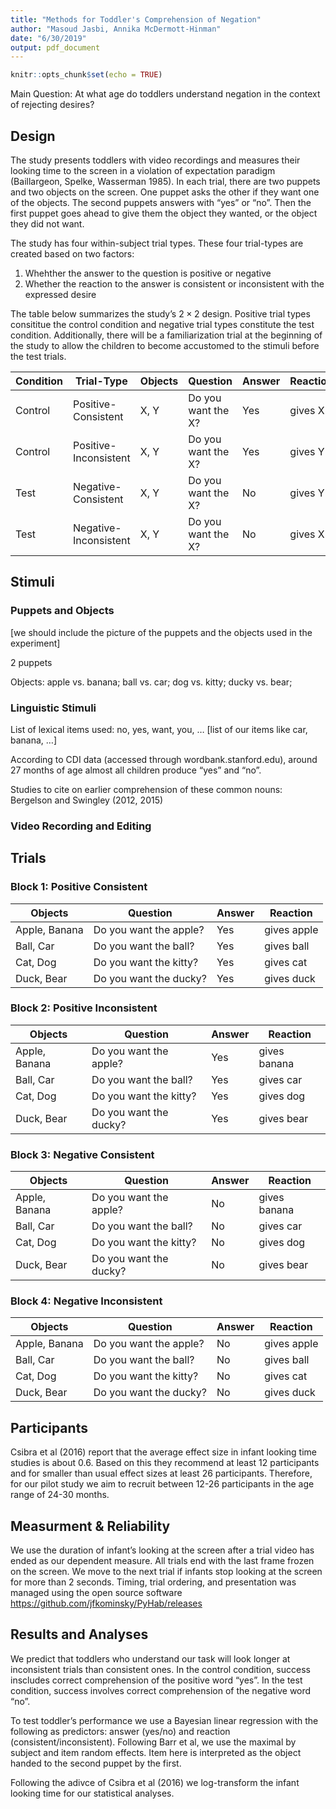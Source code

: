 ```yaml
---
title: "Methods for Toddler's Comprehension of Negation"
author: "Masoud Jasbi, Annika McDermott-Hinman"
date: "6/30/2019"
output: pdf_document
---
```


```r
knitr::opts_chunk$set(echo = TRUE)
```

Main Question: At what age do toddlers understand negation in the context of rejecting desires?

## Design

The study presents toddlers with video recordings and measures their looking time to the screen in a violation of expectation paradigm (Baillargeon, Spelke, Wasserman 1985). In each trial, there are two puppets and two objects on the screen. One puppet asks the other if they want one of the objects. The second puppets answers with "yes" or "no". Then the first puppet goes ahead to give them the object they wanted, or the object they did not want.

The study has four within-subject trial types. These four trial-types are created based on two factors:

1. Whehther the answer to the question is positive or negative
2. Whether the reaction to the answer is consistent or inconsistent with the expressed desire 

The table below summarizes the study's $2\times2$ design. Positive trial types consititue the control condition and negative trial types constitute the test condition. Additionally, there will be a familiarization trial at the beginning of the study to allow the children to become accustomed to the stimuli before the test trials. 

|Condition|Trial-Type|Objects|Question|Answer|Reaction|
|-------|-----|-------|-------|-----|-------|
|Control|Positive-Consistent|X, Y| Do you want the X?| Yes| gives X|
|Control|Positive-Inconsistent|X, Y| Do you want the X?| Yes| gives Y|
|Test|Negative-Consistent|X, Y| Do you want the X?| No| gives Y|
|Test|Negative-Inconsistent|X, Y| Do you want the X?| No| gives X|

## Stimuli

### Puppets and Objects

[we should include the picture of the puppets and the objects used in the experiment]

2 puppets

Objects:
apple vs. banana;
ball vs. car;
dog vs. kitty;
ducky vs. bear;

### Linguistic Stimuli

<!--Annika: can you include the analyses of the age of acquisition for all the words we use in the study here? Basically the report you wrote using wordbank.stanford.edu and childes-db.stanford.edu -->

List of lexical items used: no, yes, want, you, ... [list of our items like car, banana, ...] 

According to CDI data (accessed through wordbank.stanford.edu), around 27 months of age almost all children produce "yes" and "no". 

Studies to cite on earlier comprehension of these common nouns: Bergelson and Swingley (2012, 2015)

### Video Recording and Editing

## Trials

### Block 1: Positive Consistent

|Objects|Question|Answer|Reaction|
|-------|-------|-----|-------|
|Apple, Banana| Do you want the apple?| Yes| gives apple|
|Ball, Car| Do you want the ball?| Yes| gives ball|
|Cat, Dog| Do you want the kitty?| Yes| gives cat|
|Duck, Bear| Do you want the ducky?| Yes| gives duck|

### Block 2: Positive Inconsistent

|Objects|Question|Answer|Reaction|
|-------|-------|-----|-------|
|Apple, Banana| Do you want the apple?| Yes| gives banana|
|Ball, Car| Do you want the ball?| Yes| gives car|
|Cat, Dog| Do you want the kitty?| Yes| gives dog|
|Duck, Bear| Do you want the ducky?| Yes| gives bear|

### Block 3: Negative Consistent

|Objects|Question|Answer|Reaction|
|-------|-------|-----|-------|
|Apple, Banana| Do you want the apple?| No| gives banana|
|Ball, Car| Do you want the ball?| No| gives car|
|Cat, Dog| Do you want the kitty?| No| gives dog|
|Duck, Bear| Do you want the ducky?| No| gives bear|

### Block 4: Negative Inconsistent

|Objects|Question|Answer|Reaction|
|-------|-------|-----|-------|
|Apple, Banana| Do you want the apple?| No| gives apple|
|Ball, Car| Do you want the ball?| No| gives ball|
|Cat, Dog| Do you want the kitty?| No| gives cat|
|Duck, Bear| Do you want the ducky?| No| gives duck|

## Participants

Csibra et al (2016) report that the average effect size in infant looking time studies is about 0.6. Based on this they recommend at least 12 participants and for smaller than usual effect sizes at least 26 participants. Therefore, for our pilot study we aim to recruit between 12-26 participants in the age range of 24-30 months.

## Measurment & Reliability

We use the duration of infant's looking at the screen after a trial video has ended as our dependent measure. All trials end with the last frame frozen on the screen. We move to the next trial if infants stop looking at the screen for more than 2 seconds. Timing, trial ordering, and presentation was managed using the open source software [https://github.com/jfkominsky/PyHab/releases](PyHab developed by Jonathan Kominsky)

## Results and Analyses

We predict that toddlers who understand our task will look longer at inconsistent trials than consistent ones. In the control condition, success inscludes correct comprehension of the positive word "yes". In the test condition, success involves correct comprehension of the negative word "no".

To test toddler's performance we use a Bayesian linear regression with the following as predictors: answer (yes/no) and reaction (consistent/inconsistent). Following Barr et al, we use the maximal by subject and item random effects. Item here is interpreted as the object handed to the second puppet by the first.

Following the adivce of Csibra et al (2016) we log-transform the infant looking time for our statistical analyses.

<!-- Potential places to submit this as a registered report: Developmental Science, Cognition, Child Language,  Language Learning-->
